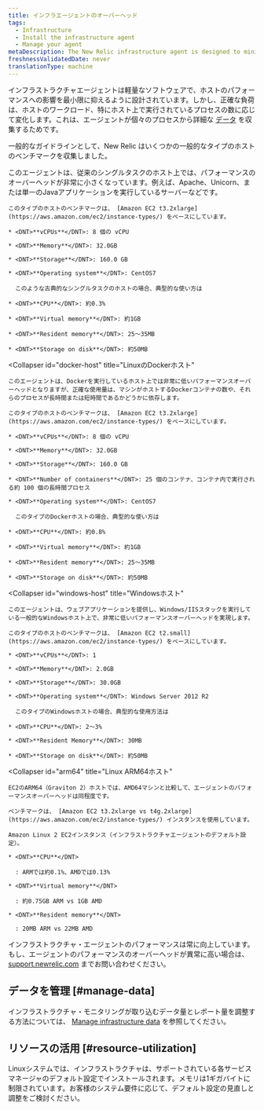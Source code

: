 ```yaml
---
title: インフラエージェントのオーバーヘッド
tags:
  - Infrastructure
  - Install the infrastructure agent
  - Manage your agent
metaDescription: The New Relic infrastructure agent is designed to minimize its performance impact. This document outlines resource usage for common scenarios.
freshnessValidatedDate: never
translationType: machine
---
```


インフラストラクチャエージェントは軽量なソフトウェアで、ホストのパフォーマンスへの影響を最小限に抑えるように設計されています。しかし、正確な負荷は、ホストのワークロード、特にホスト上で実行されているプロセスの数に応じて変化します。これは、エージェントが個々のプロセスから詳細な [データ](/docs/data-analysis/metrics/analyze-your-metrics/data-collection-metric-timeslice-event-data#event-data) を収集するためです。

一般的なガイドラインとして、New Relic はいくつかの一般的なタイプのホストのベンチマークを収集しました。

<CollapserGroup>
  <Collapser
    id="single-task"
    title="Linuxシングルタスクホスト"
  >
    このエージェントは、従来のシングルタスクのホスト上では、パフォーマンスのオーバーヘッドが非常に小さくなっています。例えば、Apache、Unicorn、または単一のJavaアプリケーションを実行しているサーバーなどです。

    このタイプのホストのベンチマークは、 [Amazon EC2 t3.2xlarge](https://aws.amazon.com/ec2/instance-types/) をベースにしています。

    * <DNT>**vCPUs**</DNT>: 8 個の vCPU

    * <DNT>**Memory**</DNT>: 32.0GB

    * <DNT>**Storage**</DNT>: 160.0 GB

    * <DNT>**Operating system**</DNT>: CentOS7

      このような古典的なシングルタスクのホストの場合、典型的な使い方は

    * <DNT>**CPU**</DNT>: 約0.3%

    * <DNT>**Virtual memory**</DNT>: 約1GB

    * <DNT>**Resident memory**</DNT>: 25～35MB

    * <DNT>**Storage on disk**</DNT>: 約50MB
  </Collapser>

  <Collapser
    id="docker-host"
    title="LinuxのDockerホスト"
  >
    このエージェントは、Dockerを実行しているホスト上では非常に低いパフォーマンスオーバーヘッドとなりますが、正確な使用量は、マシンがホストするDockerコンテナの数や、それらのプロセスが長時間または短時間であるかどうかに依存します。

    このタイプのホストのベンチマークは、 [Amazon EC2 t3.2xlarge](https://aws.amazon.com/ec2/instance-types/) をベースにしています。

    * <DNT>**vCPUs**</DNT>: 8 個の vCPU

    * <DNT>**Memory**</DNT>: 32.0GB

    * <DNT>**Storage**</DNT>: 160.0 GB

    * <DNT>**Number of containers**</DNT>: 25 個のコンテナ、コンテナ内で実行される約 100 個の長時間プロセス

    * <DNT>**Operating system**</DNT>: CentOS7

      このタイプのDockerホストの場合、典型的な使い方は

    * <DNT>**CPU**</DNT>: 約0.8%

    * <DNT>**Virtual memory**</DNT>: 約1GB

    * <DNT>**Resident memory**</DNT>: 25～35MB

    * <DNT>**Storage on disk**</DNT>: 約50MB
  </Collapser>

  <Collapser
    id="windows-host"
    title="Windowsホスト"
  >
    このエージェントは、ウェブアプリケーションを提供し、Windows/IISスタックを実行している一般的なWindowsホスト上で、非常に低いパフォーマンスオーバーヘッドを実現します。

    このタイプのホストのベンチマークは、 [Amazon EC2 t2.small](https://aws.amazon.com/ec2/instance-types/) をベースにしています。

    * <DNT>**vCPUs**</DNT>: 1

    * <DNT>**Memory**</DNT>: 2.0GB

    * <DNT>**Storage**</DNT>: 30.0GB

    * <DNT>**Operating system**</DNT>: Windows Server 2012 R2

      このタイプのWindowsホストの場合、典型的な使用方法は

    * <DNT>**CPU**</DNT>: 2～3%

    * <DNT>**Resident Memory**</DNT>: 30MB

    * <DNT>**Storage on disk**</DNT>: 約50MB
  </Collapser>

  <Collapser
    id="arm64"
    title="Linux ARM64ホスト"
  >
    EC2のARM64（Graviton 2）ホストでは、AMD64マシンと比較して、エージェントのパフォーマンスオーバーヘッドは同程度です。

    ベンチマークは、 [Amazon EC2 t3.2xlarge vs t4g.2xlarge](https://aws.amazon.com/ec2/instance-types/) インスタンスを使用しています。

    Amazon Linux 2 EC2インスタンス（インフラストラクチャエージェントのデフォルト設定）。

    * <DNT>**CPU**</DNT>

      : ARMでは約0.1%、AMDでは0.13%

    * <DNT>**Virtual memory**</DNT>

      : 約0.75GB ARM vs 1GB AMD

    * <DNT>**Resident memory**</DNT>

      : 20MB ARM vs 22MB AMD
  </Collapser>
</CollapserGroup>

インフラストラクチャ・エージェントのパフォーマンスは常に向上しています。もし、エージェントのパフォーマンスのオーバーヘッドが異常に高い場合は、 [support.newrelic.com](https://support.newrelic.com) までお問い合わせください。

## データを管理 [#manage-data]

インフラストラクチャ・モニタリングが取り込むデータ量とレポート量を調整する方法については、 [Manage infrastructure data](/docs/infrastructure/manage-your-data/data-instrumentation/manage-infrastructure-data-reporting) を参照してください。

## リソースの活用 [#resource-utilization]

Linuxシステムでは、インフラストラクチャは、サポートされている各サービスマネージャのデフォルト設定でインストールされます。メモリは1ギガバイトに制限されています。お客様のシステム要件に応じて、デフォルト設定の見直しと調整をご検討ください。